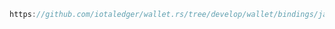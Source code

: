 ```java reference
https://github.com/iotaledger/wallet.rs/tree/develop/wallet/bindings/java/examples/src/CheckBalance.java
```
